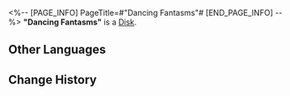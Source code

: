 <%-- [PAGE_INFO]
PageTitle=#"Dancing Fantasms"#
[END_PAGE_INFO] --%>
{{Item Infobox
|id          = 210228
|image       = Item Dancing Fantasms.png
|type        = Disk
|invCategory = Valuables
|rarity      = 3
|effect      = 
|description = A record that can be played on the Express' phonograph. It might be a chance acquisition or a gift from someone else. All sorts of memories surge up when the music plays &mdash; the smiles, encounters, touches, and the excitement of battle. Maybe that is why people still collect records even as society rapidly advances.<br />The current record contains the track, "Dancing Fantasms."
}}
{{Description|''I shall strike a melody, to which the troupe of phantoms shall dance.''}}
'''"Dancing Fantasms"''' is a [[Disk]].

==Other Languages==
{{Other Languages
|en   = "Dancing Fantasms"
|zhs  = 《百鬼率舞》
|zht  = 《百鬼率舞》
|ja   = 『百鬼乱舞』
|ko   = ≪춤추는 귀신들≫
|es   = Fantasmas danzantes
|fr   = « Dancing Fantasms »
|ru   = Dancing Fantasms
|th   = Dancing Fantasms
|vi   = Vũ Điệu Của Quỷ
|de   = „Tanzende Fantasmen“
|id   = "Dancing Fantasms"
|pt   = "Dancing Fantasms"
}}

==Change History==
{{Change History|1.5}}